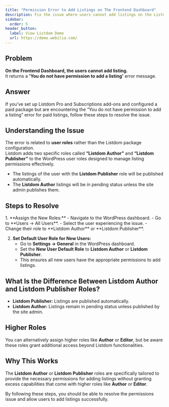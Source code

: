 ```yaml
---
title: "Permission Error to Add Listings on The Frontend Dashboard"
description: Fix the issue where users cannot add listings on the Listdom Frontend Dashboard due to permission errors.
sidebar:
  order: 5
header_button:
  label: View Listdom Demo
  url: https://demo.webilia.com/
---
```



## Problem

**On the Frontend Dashboard, the users cannot add listing.**  
It returns a **'You do not have permission to add a listing'** error message.

## Answer

If you’ve set up Listdom Pro and Subscriptions add-ons and configured a paid package but are encountering the “You do not have permission to add a listing” error for paid listings, follow these steps to resolve the issue.

## Understanding the Issue

The error is related to **user roles** rather than the Listdom package configuration.  
Listdom adds two specific roles called **“Listdom Author”** and **“Listdom Publisher”** to the WordPress user roles designed to manage listing permissions effectively.  

- The listings of the user with the **Listdom Publisher** role will be published automatically.  
- The **Listdom Author** listings will be in pending status unless the site admin publishes them.

## Steps to Resolve

<Steps>
1. **Assign the New Roles:**  
   - Navigate to the WordPress dashboard.  
   - Go to **Users → All Users**.  
   - Select the user experiencing the issue.  
   - Change their role to **Listdom Author** or **Listdom Publisher**.  

2. **Set Default User Role for New Users:**  
   - Go to **Settings → General** in the WordPress dashboard.  
   - Set the **New User Default Role** to **Listdom Author** or **Listdom Publisher**.  
   - This ensures all new users have the appropriate permissions to add listings.  
</Steps>

## What Is the Difference Between Listdom Author and Listdom Publisher Roles?

- **Listdom Publisher:** Listings are published automatically.  
- **Listdom Author:** Listings remain in pending status unless published by the site admin.  

## Higher Roles

You can alternatively assign higher roles like **Author** or **Editor**, but be aware these roles grant additional access beyond Listdom functionalities.

## Why This Works

The **Listdom Author** or **Listdom Publisher** roles are specifically tailored to provide the necessary permissions for adding listings without granting excess capabilities that come with higher roles like **Author** or **Editor**.  

By following these steps, you should be able to resolve the permissions issue and allow users to add listings successfully.
